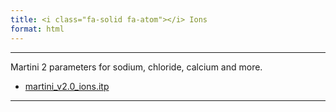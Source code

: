 ```yaml
---
title: <i class="fa-solid fa-atom"></i> Ions
format: html
---
```


<hr>

Martini 2 parameters for sodium, chloride, calcium and more.

- [martini_v2.0_ions.itp](https://cgmartini-library.s3.ca-central-1.amazonaws.com/1_Downloads/ff_parameters/martini2/ions/martini_v2.0_ions.itp) 

<hr>